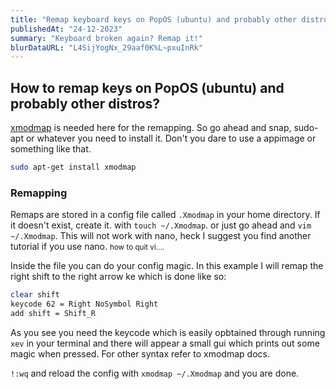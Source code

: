 ```yaml
---
title: "Remap keyboard keys on PopOS (ubuntu) and probably other distros?"
publishedAt: "24-12-2023"
summary: "Keyboard broken again? Remap it!"
blurDataURL: "L4SijYogNx_29aaf0K%L~pxuInRk"
---
```


## How to remap keys on PopOS (ubuntu) and probably other distros?

[xmodmap][xmopdmap-link] is needed here for the remapping. So go ahead and snap, sudo-apt or whatever you need to install it. Don't you dare to use a appimage or something like that.

```bash
sudo apt-get install xmodmap
```

### Remapping

Remaps are stored in a config file called `.Xmodmap` in your home directory. If it doesn't exist, create it. with `touch ~/.Xmodmap`. or just go ahead and `vim ~/.Xmodmap`. This will not work with nano, heck I suggest you find another tutorial if you use nano. <small>how to quit vi....</small>

Inside the file you can do your config magic. In this example I will remap the right shift to the right arrow ke which is done like so:

```bash
clear shift
keycode 62 = Right NoSymbol Right
add shift = Shift_R
```

As you see you need the keycode which is easily opbtained through running `xev` in your terminal and there will appear a small gui which prints out some magic when pressed. For other syntax refer to xmodmap docs.

`!:wq` and reload the config with `xmodmap ~/.Xmodmap` and you are done.

[xmopdmap-link]: https://manpages.ubuntu.com/manpages/trusty/man1/xmodmap.1.html
